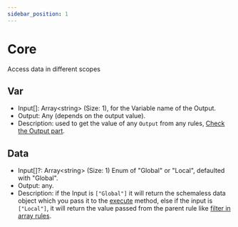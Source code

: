 ```yaml
---
sidebar_position: 1
---
```




# Core

Access data in different scopes

## Var
  * Input[]: Array<string\> (Size: 1), for the Variable name of the Output.
  * Output: Any (depends on the output value).
  * Description: used to get the value of any `Output` from any rules, [Check the Output part](../intro#structure).

<JsonLangRunner example="2" height="20vh" key="example2"></JsonLangRunner>

## Data
  * Input[]?: Array<string\> (Size: 1) Enum of "Global" or "Local", defaulted with "Global".
  * Output: any.
  * Description: if the Input is `["Global"]` it will return the schemaless data object which you pass it to the [execute](../intro#execute) method, else if the input is `["Local"]`, it will return the value passed from the parent rule like [filter in array rules](./array#filter).

<JsonLangRunner example="3" height="18vh" key="example3"></JsonLangRunner>
